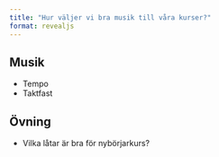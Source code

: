 ---
title: "Hur väljer vi bra musik till våra kurser?"
format: revealjs
---

## Musik

- Tempo
- Taktfast

## Övning

- Vilka låtar är bra för nybörjarkurs?